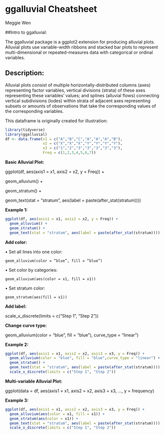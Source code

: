 # ggalluvial Cheatsheet

Meggie Wen

##Intro to ggalluvial:

The ggalluvial package is
a ggplot2 extension for producing alluvial plots. Alluvial plots use variable-width ribbons and stacked bar plots to represent multi-dimensional or repeated-measures data with categorical or ordinal variables.

## Description:

Alluvial plots consist of multiple horizontally-distributed columns (axes) representing factor variables, vertical divisions (strata) of these axes representing these variables’ values; and splines (alluvial flows) connecting vertical subdivisions (lodes) within strata of adjacent axes representing subsets or amounts of observations that take the corresponding values of the corresponding variables.

This dataframe is originally created for illustration:

```r
library(tidyverse)
library(ggalluvial)
df <- data.frame(x1 = c("A","B","C","A","A","A","B"),
                 x2 = c("X","X","X","Y","Y","Y","Y"),
                 x3 = c("1","2","3","3","3","3","3"),
                 Freq = c(1,2,3,4,5,6,7))
```

**Basic Alluvial Plot:**

ggplot(df, aes(axis1 = x1, axis2 = x2, y = Freq)) +

geom_alluvium() +

geom_stratum() +

geom_text(stat = "stratum", aes(label = paste(after_stat(stratum))))

**Example 1:**

```r
ggplot(df, aes(axis1 = x1, axis2 = x2, y = Freq)) +
  geom_alluvium() +
  geom_stratum() +
  geom_text(stat = "stratum", aes(label = paste(after_stat(stratum))))
```

**Add color:**

• Set all lines into one color: 

    geom_alluvium(color = “blue”, fill = “blue”)
    
• Set color by categories: 

    geom_alluvium(aes(color = x1, fill = x1))
    
• Set stratum color: 

    geom_stratum(aes(fill = x1))
    
**Add label:**

scale_x_discrete(limits = c("Step 1", "Step 2”))
  
**Change curve type:**

geom_alluvium(color = “blue”, fill = “blue”), curve_type = “linear”)

**Example 2:**

```r
ggplot(df, aes(axis1 = x1, axis2 = x2, axis3 = x3, y = Freq)) +
  geom_alluvium(color = "blue", fill = "blue",curve_type = "linear") +
  geom_stratum() +
  geom_text(stat = "stratum", aes(label = paste(after_stat(stratum)))) +
  scale_x_discrete(limits = c("Step 1", "Step 2")) 
```


**Multi-variable Alluvial Plot:**

ggplot(data = df, aes(axis1 = x1, axis2 = x2, axis3 = x3, ..., y = frequency)

**Example 3:**

```r
ggplot(df, aes(axis1 = x1, axis2 = x2, axis3 = x3, y = Freq)) +
  geom_alluvium(aes(color = x1, fill = x1)) +
  geom_stratum(aes(color = x1)) +
  geom_text(stat = "stratum", aes(label = paste(after_stat(stratum)))) +
  scale_x_discrete(limits = c("Step 1", "Step 2")) 
```
